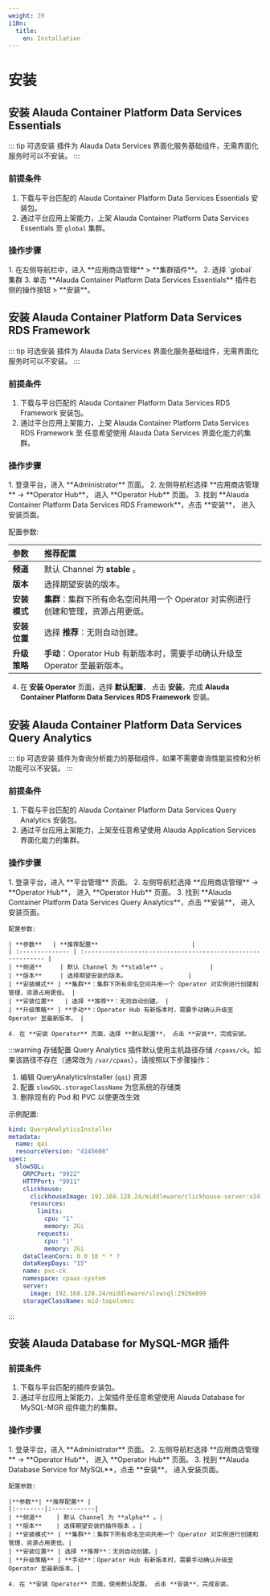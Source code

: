 ```yaml
---
weight: 20
i18n:
  title:
    en: Installation
---
```


# 安装

## 安装 Alauda Container Platform Data Services Essentials

::: tip 可选安装
插件为 Alauda Data Services 界面化服务基础组件，无需界面化服务时可以不安装。
:::

### 前提条件
1. 下载与平台匹配的 Alauda Container Platform Data Services Essentials 安装包。
2. 通过平台应用上架能力，上架 Alauda Container Platform Data Services Essentials 至 `global` 集群。

### 操作步骤
<Tabs>
<Tab label="Web Console">
1. 在左侧导航栏中，进入 **应用商店管理** > **集群插件**。
2. 选择 `global` 集群
3. 单击 **Alauda Container Platform Data Services Essentials** 插件右侧的操作按钮 > **安装**。
</Tab>
</Tabs>

## 安装 Alauda Container Platform Data Services RDS Framework

::: tip 可选安装
插件为 Alauda Data Services 界面化服务基础组件，无需界面化服务时可以不安装。
:::

### 前提条件
1. 下载与平台匹配的 Alauda Container Platform Data Services RDS Framework 安装包。
2. 通过平台应用上架能力，上架 Alauda Container Platform Data Services RDS Framework 至 任意希望使用 Alauda Data Services 界面化能力的集群。

### 操作步骤
<Tabs>
<Tab label="Web Console">
1. 登录平台，进入 **Administrator** 页面。
2. 左侧导航栏选择 **应用商店管理** -> **Operator Hub**， 进入 **Operator Hub** 页面。
3. 找到 **Alauda Container Platform Data Services RDS Framework**，点击 **安装**， 进入安装页面。

配置参数:

|**参数**| **推荐配置** |
|:--------|:------------|
| **频道**    | 默认 Channel 为 **stable** 。|
| **版本**    | 选择期望安装的版本。|
| **安装模式** | **集群**：集群下所有命名空间共用一个 Operator 对实例进行创建和管理，资源占用更低。|
| **安装位置** | 选择 **推荐**：无则自动创建。|
| **升级策略** | **手动**：Operator Hub 有新版本时，需要手动确认升级至 Operator 至最新版本。|

4. 在 **安装 Operator** 页面，选择 **默认配置**， 点击 **安装**，完成 **Alauda Container Platform Data Services RDS Framework** 安装。

</Tab>
</Tabs>

## 安装 Alauda Container Platform Data Services Query Analytics

::: tip 可选安装
插件为查询分析能力的基础组件，如果不需要查询性能监控和分析功能可以不安装。
:::

### 前提条件
1. 下载与平台匹配的 Alauda Container Platform Data Services Query Analytics 安装包。
2. 通过平台应用上架能力，上架至任意希望使用 Alauda Application Services 界面化能力的集群。

### 操作步骤
<Tabs>
<Tab label="Web Console">
    1. 登录平台，进入 **平台管理** 页面。
    2. 左侧导航栏选择 **应用商店管理** -> **Operator Hub**， 进入 **Operator Hub** 页面。
    3. 找到 **Alauda Container Platform Data Services Query Analytics**，点击 **安装**， 进入安装页面。

    配置参数:

    | **参数**   | **推荐配置**                          |
    | :-------------- | :----------------------------------------------------------- |
    | **频道**     | 默认 Channel 为 **stable** 。            |
    | **版本**     | 选择期望安装的版本。                 |
    | **安装模式** | **集群**：集群下所有命名空间共用一个 Operator 对实例进行创建和管理，资源占用更低。 |
    | **安装位置**   | 选择 **推荐**：无则自动创建。 |
    | **升级策略** | **手动**：Operator Hub 有新版本时，需要手动确认升级至 Operator 至最新版本。 |

    4. 在 **安装 Operator** 页面，选择 **默认配置**， 点击 **安装**，完成安装。
</Tab>
</Tabs>

:::warning 存储配置
Query Analytics 插件默认使用主机路径存储 `/cpaas/ck`。如果该路径不存在（通常改为 `/var/cpaas`），请按照以下步骤操作：

1. 编辑 QueryAnalyticsInstaller (`qai`) 资源
2. 配置 `slowSQL.storageClassName` 为您系统的存储类
3. 删除现有的 Pod 和 PVC 以使更改生效

示例配置:
```yaml
kind: QueryAnalyticsInstaller
metadata:
  name: qai
  resourceVersion: "4145608"
spec:
  slowSQL:
    GRPCPort: "9922"
    HTTPPort: "9911"
    clickhouse:
      clickhouseImage: 192.168.128.24/middleware/clickhouse-server:v24.8.3.59-64c1f43f
      resources:
        limits:
          cpu: "1"
          memory: 2Gi
        requests:
          cpu: "1"
          memory: 2Gi
    dataCleanCorn: 0 0 18 * * ?
    dataKeepDays: "15"
    name: pxc-ck
    namespace: cpaas-system
    server:
      image: 192.168.128.24/middleware/slowsql:2926e899
    storageClassName: mid-topolvmsc
```
:::

## 安装 Alauda Database for MySQL-MGR 插件

### 前提条件
1. 下载与平台匹配的插件安装包。
2. 通过平台应用上架能力，上架插件至任意希望使用 Alauda Database for MySQL-MGR 组件能力的集群。

### 操作步骤

<Tabs>
<Tab label="Web Console">
    1. 登录平台，进入 **Administrator** 页面。
    2. 左侧导航栏选择 **应用商店管理** -> **Operator Hub**， 进入 **Operator Hub** 页面。
    3. 找到 **Alauda Database Service for  MySQL**，点击 **安装**， 进入安装页面。

    配置参数:

    |**参数**| **推荐配置** |
    |:--------|:------------|
    | **频道**    | 默认 Channel 为 **alpha** 。|
    | **版本**    | 选择期望安装的插件版本 。|
    | **安装模式** | **集群**：集群下所有命名空间共用一个 Operator 对实例进行创建和管理，资源占用更低。|
    | **安装位置** | 选择 **推荐**：无则自动创建。|
    | **升级策略** | **手动**：Operator Hub 有新版本时，需要手动确认升级至 Operator 至最新版本。|

    4. 在 **安装 Operator** 页面，使用默认配置， 点击 **安装**，完成安装。
</Tab>
</Tabs>
